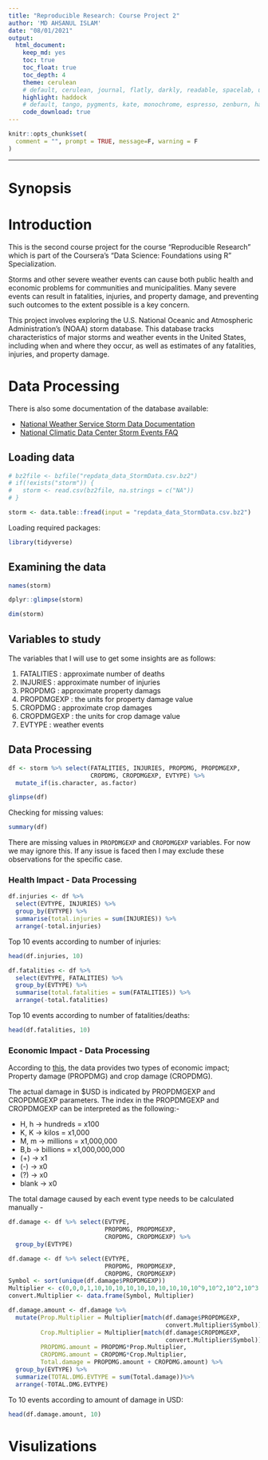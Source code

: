 ```yaml
---
title: "Reproducible Research: Course Project 2"
author: 'MD AHSANUL ISLAM'
date: "08/01/2021"
output:
  html_document:
    keep_md: yes
    toc: true
    toc_float: true
    toc_depth: 4
    theme: cerulean
    # default, cerulean, journal, flatly, darkly, readable, spacelab, united, cosmo, lumen, paper, sandstone, simplex, and yeti
    highlight: haddock
    # default, tango, pygments, kate, monochrome, espresso, zenburn, haddock, breezedark, and textmate
    code_download: true
---
```


```r
knitr::opts_chunk$set(
  comment = "", prompt = TRUE, message=F, warning = F
)
```
---

# Synopsis


# Introduction


This is the second course project for the course "Reproducible Research" which is part of the Coursera’s "Data Science: Foundations using R" Specialization.

Storms and other severe weather events can cause both public health and economic problems for communities and municipalities. Many severe events can result in fatalities, injuries, and property damage, and preventing such outcomes to the extent possible is a key concern.

This project involves exploring the U.S. National Oceanic and Atmospheric Administration’s (NOAA) storm database. This database tracks characteristics of major storms and weather events in the United States, including when and where they occur, as well as estimates of any fatalities, injuries, and property damage.

# Data Processing

There is also some documentation of the database available:

- [National Weather Service Storm Data Documentation](https://d396qusza40orc.cloudfront.net/repdata%2Fpeer2_doc%2Fpd01016005curr.pdf)
- [National Climatic Data Center Storm Events FAQ](https://d396qusza40orc.cloudfront.net/repdata%2Fpeer2_doc%2FNCDC%20Storm%20Events-FAQ%20Page.pdf)


## Loading data

```r
# bz2file <- bzfile("repdata_data_StormData.csv.bz2")
# if(!exists("storm")) {
#   storm <- read.csv(bz2file, na.strings = c("NA"))
# }

storm <- data.table::fread(input = "repdata_data_StormData.csv.bz2")
```


Loading required packages:
```r
library(tidyverse)
```


## Examining the data

```r
names(storm)
```


```r
dplyr::glimpse(storm)
```

```r
dim(storm)
```

## Variables to study

The variables that I will use to get some insights are as follows:

1. FATALITIES : approximate number of deaths   
2. INJURIES   : approximate number of injuries  
3. PROPDMG    : approximate property damags  
4. PROPDMGEXP : the units for property damage value  
5. CROPDMG    : approximate crop damages  
6. CROPDMGEXP : the units for crop damage value  
7. EVTYPE     : weather events

## Data Processing 

```r
df <- storm %>% select(FATALITIES, INJURIES, PROPDMG, PROPDMGEXP,
                       CROPDMG, CROPDMGEXP, EVTYPE) %>% 
  mutate_if(is.character, as.factor)
```

```r
glimpse(df)
```

Checking for missing values:
```r
summary(df)
```
There are missing values in `PROPDMGEXP` and `CROPDMGEXP` variables. For now we may ignore this. If any issue is faced then I may exclude these observations for the specific case.

### Health Impact - Data Processing

```r
df.injuries <- df %>% 
  select(EVTYPE, INJURIES) %>% 
  group_by(EVTYPE) %>% 
  summarise(total.injuries = sum(INJURIES)) %>% 
  arrange(-total.injuries)
```

Top 10 events according to number of injuries:
```r
head(df.injuries, 10)
```

```r
df.fatalities <- df %>% 
  select(EVTYPE, FATALITIES) %>% 
  group_by(EVTYPE) %>% 
  summarise(total.fatalities = sum(FATALITIES)) %>% 
  arrange(-total.fatalities)
```

Top 10 events according to number of fatalities/deaths:
```r
head(df.fatalities, 10)
```



### Economic Impact - Data Processing

According to [this](https://rpubs.com/gcctang1/271126/), the data provides two types of economic impact; Property damage (PROPDMG) and crop damage (CROPDMG). 

The actual damage in $USD is indicated by PROPDMGEXP and CROPDMGEXP parameters. The index in the PROPDMGEXP and CROPDMGEXP can be interpreted as the following:-

* H, h -> hundreds = x100  
* K, K -> kilos = x1,000    
* M, m -> millions = x1,000,000  
* B,b -> billions = x1,000,000,000  
* (+) -> x1  
* (-) -> x0  
* (?) -> x0  
* blank -> x0  
 
The total damage caused by each event type needs to be calculated manually - 

```r
df.damage <- df %>% select(EVTYPE,
                           PROPDMG, PROPDMGEXP,
                           CROPDMG, CROPDMGEXP) %>% 
  group_by(EVTYPE)
```

```r
df.damage <- df %>% select(EVTYPE,
                           PROPDMG, PROPDMGEXP,
                           CROPDMG, CROPDMGEXP)
Symbol <- sort(unique(df.damage$PROPDMGEXP))
Multiplier <- c(0,0,0,1,10,10,10,10,10,10,10,10,10,10^9,10^2,10^2,10^3,10^6,10^6)
convert.Multiplier <- data.frame(Symbol, Multiplier)

df.damage.amount <- df.damage %>% 
  mutate(Prop.Multiplier = Multiplier[match(df.damage$PROPDMGEXP,
                                            convert.Multiplier$Symbol)],
         Crop.Multiplier = Multiplier[match(df.damage$CROPDMGEXP,
                                            convert.Multiplier$Symbol)],
         PROPDMG.amount = PROPDMG*Prop.Multiplier,
         CROPDMG.amount = CROPDMG*Crop.Multiplier,
         Total.damage = PROPDMG.amount + CROPDMG.amount) %>%
  group_by(EVTYPE) %>% 
  summarize(TOTAL.DMG.EVTYPE = sum(Total.damage))%>%
  arrange(-TOTAL.DMG.EVTYPE)
```

To 10 events according to amount of damage in USD:
```r
head(df.damage.amount, 10)
```

# Visulizations 













